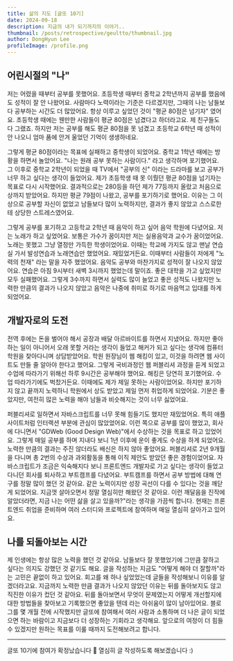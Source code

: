 ```yaml
---
title: 삶의 지도 [글또 10기]
date: 2024-09-18
description: 지금의 내가 되기까지의 이야기..
thumbnail: /posts/retrospective/geultto/thumbnail.jpg
author: DongHyun Lee
profileImage: /profile.png
---
```


## 어린시절의 "나"

저는 어렸을 때부터 공부를 못했어요. 초등학생 때부터 중학교 2학년까지 공부를 했음에도 성적이 잘 안 나왔어요. 사람마다 노력이라는 기준은 다르겠지만, 그때의 나는 남들보다 공부하는 시간도 더 많았어요. 항상 이루고 싶었던 것이 "평균 80점은 넘기자" 였어요. 초등학생 때에는 웬만한 사람들이 평균 80점은 넘겼다고 하더라고요. 제 친구들도 다 그랬죠. 하지만 저는 공부를 해도 평균 80점을 못 넘겼고 초등학교 6학년 때 성적이 안 나오니 엄마 품에 안겨 울었던 기억이 생생하네요.

그렇게 평균 80점이라는 목표에 실패하고 중학생이 되었어요. 중학교 1학년 때에는 방황을 하면서 놀았어요. "나는 원래 공부 못하는 사람이다." 라고 생각하며 포기했어요. 그 이후로 중학교 2학년이 되었을 때 TV에서 "공부의 신" 이라는 드라마를 보고 공부가 너무 하고 싶다는 생각이 들었어요. 제가 초등학생 때 못 이뤘던 평균 80점을 넘기자는 목표로 다시 시작했어요. 결과적으로는 280등을 하던 제가 77등까지 올랐고 처음으로 상까지 받았어요. 하지만 평균 79점이 나왔고, 공부를 포기하기로 했어요. 이유는 그 이상으로 공부할 자신이 없었고 남들보다 많이 노력하지만, 결과가 좋지 않았고 스스로한테 상당한 스트레스였어요.

그렇게 공부를 포기하고 고등학교 2학년 때 음악이 하고 싶어 음악 학원에 다녔어요. 저는 노래가 하고 싶었어요. 보통은 가수가 꿈이지만 저는 실용음악과 교수가 꿈이었어요. 노래는 못했고 그냥 열정만 가득한 학생이었어요. 이때는 학교에 가지도 않고 맨날 연습실 가서 발성연습과 노래연습만 했었어요. 재밌었거든요. 이때부터 사람들이 저에게 "노력의 천재" 라는 말을 자주 했었어요. 음악도 공부와 마찬가지로 성적이 잘 나오지 않았어요. 연습은 아침 9시부터 새벽 3시까지 했었는데 말이죠. 좋은 대학을 가고 싶었지만 모두 실패했어요. 그렇게 3수까지 하면서 실력도 많이 늘었고 좋은 성적도 나왔지만 노력한 만큼의 결과가 나오지 않았고 음악은 나중에 취미로 하기로 마음먹고 입대를 하게 되었어요.

## 개발자로의 도전

전역 후에는 돈을 벌어야 해서 공장과 배달 아르바이트를 하면서 지냈어요. 하지만 좋아하는 일이 아니어서 오래 못할 거라는 생각이 들었고 해커가 되고 싶다는 생각에 컴퓨터 학원을 찾아다니며 상담받았어요. 학원 원장님이 웹 해킹이 있고, 이것을 하려면 웹 사이트도 만들 줄 알아야 한다고 했어요. 그렇게 국비과정인 웹 퍼블리셔 과정을 듣게 되었고 수업에 따라가기 위해선 하루 9시간은 공부해야 했어요. 해킹은 당연히 포기했어요. 수업 따라가기에도 벅찼거든요. 이때에도 제가 제일 못하는 사람이었어요. 하지만 포기하지 않고 끝까지 노력하니 학원에서 상도 받았고 제일 먼저 취업하게 되었어요. 기분은 좋았지만, 여전히 많은 노력을 해야 남들과 비슷해지는 것이 너무 싫었어요.

퍼블리셔로 일하면서 자바스크립트를 너무 못해 힘들기도 했지만 재밌었어요. 특히 애플 사이트처럼 인터랙션 부분에 관심이 많았었어요. 이런 쪽으로 공부를 많이 했었고, 회사에 다니면서 "GDWeb (Good Design Web)"에서 수상하는 것을 목표로 하고 있었어요. 그렇게 매일 공부를 하며 지내다 보니 1년 이후에 운이 좋게도 수상을 하게 되었어요. 노력한 만큼의 결과는 주진 않더라도 배신은 하지 않아 좋았어요. 퍼블리셔로 2년 9개월을 다니며 총 2번의 수상과 과외활동을 통해 이직 제안도 받았던 좋은 경험이었어요. 자바스크립트가 조금은 익숙해지다 보니 프론트엔드 개발자로 가고 싶다는 생각이 들었고 다니던 회사를 퇴사하고 부트캠프를 다녔어요. 부트캠프를 하면서 공부 방법에 대해 연구를 정말 많이 했던 것 같아요. 같은 노력이지만 성장 곡선이 다를 수 있다는 것을 깨닫게 되었어요. 지금껏 살아오면서 정말 열심히만 해왔던 것 같아요. 이런 깨달음을 진작에 알았더라면, 지금 나는 어떤 삶을 살고 있을까?"라는 생각을 가끔씩 합니다. 현재는 프론트엔드 취업을 준비하며 여러 스터디와 프로젝트에 참여하며 매일 열심히 살아가고 있어요.

## 나를 되돌아보는 시간

제 인생에는 항상 많은 노력을 했던 것 같아요. 남들보다 잘 못했었기에 그만큼 잘하고 싶다는 의지도 강했던 것 같기도 해요. 글을 작성하는 지금도 "어떻게 해야 더 잘할까"라는 고민은 끝없이 하고 있어요. 회고를 왜 하나 싶었었는데 글들을 작성해보니 이유를 알겠더라고요. 지금까지 노력한 만큼 결과가 나오지 않았던 이유는 뒤를 돌아보지도 않고 직진한 이유가 컸던 것 같아요. 뒤를 돌아보면서 무엇이 문제였는지 어떻게 개선할지에 대한 방법들을 찾아보고 기록했으면 좋았을 텐데 라는 아쉬움이 많이 남아있어요. 블로그를 몇 개월 전에 시작했지만 글또에 참여해서 여러 사람과 소통하며 더 나은 글이 되었으면 하는 바람이고 지금보다 더 성장하는 기회라고 생각해요. 앞으로의 여정이 더 힘들 수 있겠지만 원하는 목표를 이룰 때까지 도전해보려고 합니다.

---

글또 10기에 참여가 확정났습니다 🎉 열심히 글 작성하도록 해보겠습니다 :)
